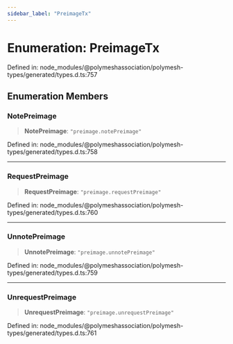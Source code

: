 ```yaml
---
sidebar_label: "PreimageTx"
---
```


# Enumeration: PreimageTx

Defined in: node\_modules/@polymeshassociation/polymesh-types/generated/types.d.ts:757

## Enumeration Members

### NotePreimage

> **NotePreimage**: `"preimage.notePreimage"`

Defined in: node\_modules/@polymeshassociation/polymesh-types/generated/types.d.ts:758

***

### RequestPreimage

> **RequestPreimage**: `"preimage.requestPreimage"`

Defined in: node\_modules/@polymeshassociation/polymesh-types/generated/types.d.ts:760

***

### UnnotePreimage

> **UnnotePreimage**: `"preimage.unnotePreimage"`

Defined in: node\_modules/@polymeshassociation/polymesh-types/generated/types.d.ts:759

***

### UnrequestPreimage

> **UnrequestPreimage**: `"preimage.unrequestPreimage"`

Defined in: node\_modules/@polymeshassociation/polymesh-types/generated/types.d.ts:761
